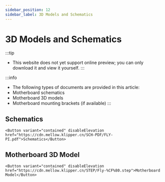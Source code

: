 ```yaml
---
sidebar_position: 12
sidebar_label: 3D Models and Schematics
---
```





# 3D Models and Schematics


:::tip
* This website does not yet support online preview; you can only download it and view it yourself.
:::

:::info
* The following types of documents are provided in this article:
* Motherboard schematics
* Motherboard 3D models
* Motherboard mounting brackets (if available)
:::

## Schematics

    <Button variant="contained" disableElevation href="https://cdn.mellow.klipper.cn/SCH-PDF/FLY-PI.pdf">Schematics</Button>


## Motherboard 3D Model

    <Button variant="contained" disableElevation href="https://cdn.mellow.klipper.cn/STEP/Fly-%CF%80.step">Motherboard Model</Button>